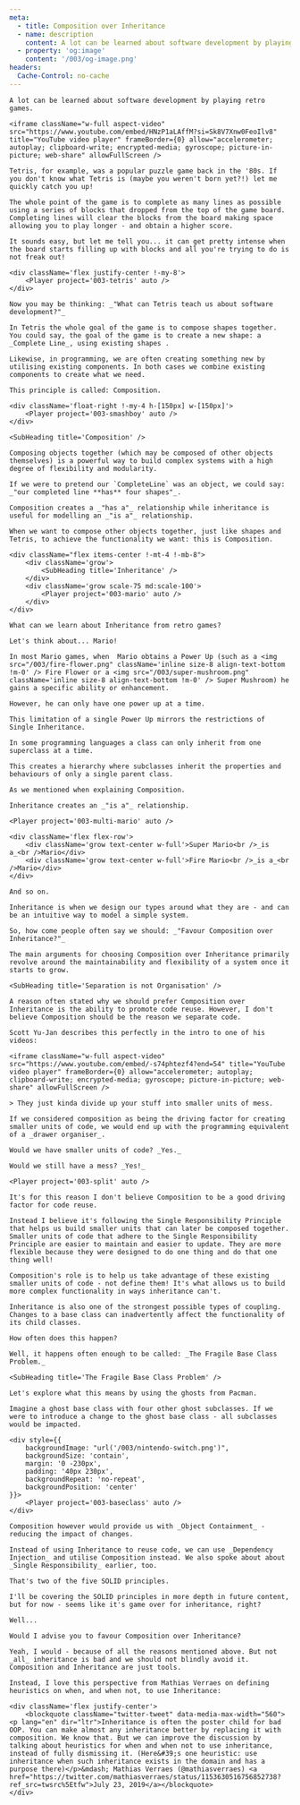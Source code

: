 ```yaml
---
meta:
  - title: Composition over Inheritance
  - name: description
    content: A lot can be learned about software development by playing retro games.
  - property: 'og:image'
    content: '/003/og-image.png'
headers:
  Cache-Control: no-cache
---
```




<Post title={frontmatter.meta[0].title}>

    A lot can be learned about software development by playing retro games.

    <iframe className="w-full aspect-video" src="https://www.youtube.com/embed/HNzP1aLAffM?si=Sk8V7Xnw0FeoIlv8" title="YouTube video player" frameBorder={0} allow="accelerometer; autoplay; clipboard-write; encrypted-media; gyroscope; picture-in-picture; web-share" allowFullScreen />

    Tetris, for example, was a popular puzzle game back in the '80s. If you don't know what Tetris is (maybe you weren't born yet?!) let me quickly catch you up!

    The whole point of the game is to complete as many lines as possible using a series of blocks that dropped from the top of the game board. Completing lines will clear the blocks from the board making space allowing you to play longer - and obtain a higher score.

    It sounds easy, but let me tell you... it can get pretty intense when the board starts filling up with blocks and all you're trying to do is not freak out!

    <div className='flex justify-center !-my-8'>
        <Player project='003-tetris' auto />
    </div>

    Now you may be thinking: _"What can Tetris teach us about software development?"_

    In Tetris the whole goal of the game is to compose shapes together. You could say, the goal of the game is to create a new shape: a _Complete Line_, using existing shapes .

    Likewise, in programming, we are often creating something new by utilising existing components. In both cases we combine existing components to create what we need.

    This principle is called: Composition.

    <div className='float-right !-my-4 h-[150px] w-[150px]'>
        <Player project='003-smashboy' auto />
    </div>

    <SubHeading title='Composition' />

    Composing objects together (which may be composed of other objects themselves) is a powerful way to build complex systems with a high degree of flexibility and modularity.

    If we were to pretend our `CompleteLine` was an object, we could say: _"our completed line **has** four shapes"_.

    Composition creates a _"has a"_ relationship while inheritance is useful for modelling an _"is a"_ relationship.

    When we want to compose other objects together, just like shapes and Tetris, to achieve the functionality we want: this is Composition.

    <div className="flex items-center !-mt-4 !-mb-8">
        <div className='grow'>
            <SubHeading title='Inheritance' />
        </div>
        <div className='grow scale-75 md:scale-100'>
            <Player project='003-mario' auto />
        </div>
    </div>

    What can we learn about Inheritance from retro games?

    Let's think about... Mario!

    In most Mario games, when  Mario obtains a Power Up (such as a <img src="/003/fire-flower.png" className='inline size-8 align-text-bottom !m-0' /> Fire Flower or a <img src="/003/super-mushroom.png" className='inline size-8 align-text-bottom !m-0' /> Super Mushroom) he gains a specific ability or enhancement.

    However, he can only have one power up at a time.

    This limitation of a single Power Up mirrors the restrictions of Single Inheritance.

    In some programming languages a class can only inherit from one superclass at a time.

    This creates a hierarchy where subclasses inherit the properties and behaviours of only a single parent class.

    As we mentioned when explaining Composition.

    Inheritance creates an _"is a"_ relationship.

    <Player project='003-multi-mario' auto />

    <div className='flex flex-row'>
        <div className='grow text-center w-full'>Super Mario<br />_is a_<br />Mario</div>
        <div className='grow text-center w-full'>Fire Mario<br />_is a_<br />Mario</div>
    </div>

    And so on.

    Inheritance is when we design our types around what they are - and can be an intuitive way to model a simple system.

    So, how come people often say we should: _"Favour Composition over Inheritance?"_

    The main arguments for choosing Composition over Inheritance primarily revolve around the maintainability and flexibility of a system once it starts to grow.

    <SubHeading title='Separation is not Organisation' />

    A reason often stated why we should prefer Composition over Inheritance is the ability to promote code reuse. However, I don't believe Composition should be the reason we separate code.

    Scott Yu-Jan describes this perfectly in the intro to one of his videos:

    <iframe className="w-full aspect-video" src="https://www.youtube.com/embed/-s74phtezf4?end=54" title="YouTube video player" frameBorder={0} allow="accelerometer; autoplay; clipboard-write; encrypted-media; gyroscope; picture-in-picture; web-share" allowFullScreen />

    > They just kinda divide up your stuff into smaller units of mess.

    If we considered composition as being the driving factor for creating smaller units of code, we would end up with the programming equivalent of a _drawer organiser_.

    Would we have smaller units of code? _Yes._

    Would we still have a mess? _Yes!_

    <Player project='003-split' auto />

    It's for this reason I don't believe Composition to be a good driving factor for code reuse.

    Instead I believe it's following the Single Responsibility Principle that helps us build smaller units that can later be composed together. Smaller units of code that adhere to the Single Responsibility Principle are easier to maintain and easier to update. They are more flexible because they were designed to do one thing and do that one thing well!

    Composition's role is to help us take advantage of these existing smaller units of code - not define them! It's what allows us to build more complex functionality in ways inheritance can't.

    Inheritance is also one of the strongest possible types of coupling. Changes to a base class can inadvertently affect the functionality of its child classes.

    How often does this happen?

    Well, it happens often enough to be called: _The Fragile Base Class Problem._

    <SubHeading title='The Fragile Base Class Problem' />

    Let's explore what this means by using the ghosts from Pacman.

    Imagine a ghost base class with four other ghost subclasses. If we were to introduce a change to the ghost base class - all subclasses would be impacted.

    <div style={{
        backgroundImage: "url('/003/nintendo-switch.png')",
        backgroundSize: 'contain',
        margin: '0 -230px',
        padding: '40px 230px',
        backgroundRepeat: 'no-repeat',
        backgroundPosition: 'center'
    }}>
        <Player project='003-baseclass' auto />
    </div>

    Composition however would provide us with _Object Containment_ - reducing the impact of changes.

    Instead of using Inheritance to reuse code, we can use _Dependency Injection_ and utilise Composition instead. We also spoke about about _Single Responsibility_ earlier, too.

    That's two of the five SOLID principles.

    I'll be covering the SOLID principles in more depth in future content, but for now - seems like it's game over for inheritance, right?

    Well...

    Would I advise you to favour Composition over Inheritance?

    Yeah, I would - because of all the reasons mentioned above. But not _all_ inheritance is bad and we should not blindly avoid it. Composition and Inheritance are just tools.

    Instead, I love this perspective from Mathias Verraes on defining heuristics on when, and when not, to use Inheritance:

    <div className='flex justify-center'>
        <blockquote className="twitter-tweet" data-media-max-width="560"><p lang="en" dir="ltr">Inheritance is often the poster child for bad OOP. You can make almost any inheritance better by replacing it with composition. We know that. But we can improve the discussion by talking about heuristics for when and when not to use inheritance, instead of fully dismissing it. (Here&#39;s one heuristic: use inheritance when such inheritance exists in the domain and has a purpose there)</p>&mdash; Mathias Verraes (@mathiasverraes) <a href="https://twitter.com/mathiasverraes/status/1153630516756852738?ref_src=twsrc%5Etfw">July 23, 2019</a></blockquote>
    </div>

</Post>





<script async src="https://platform.twitter.com/widgets.js" charSet="utf-8" />


